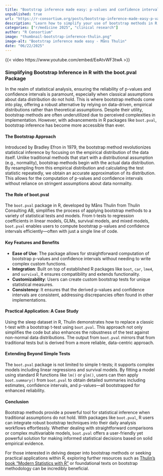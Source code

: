 ```yaml
--- 
title: "Bootstrap inference made easy: p-values and confidence intervals in one line of code" 
unpublished: true 
url: "https://r-consortium.org/posts/bootstrap-inference-made-easy-p-values-and-confidence-intervals-in-one-line-of-code/"
description: "Learn how to simplify your use of bootstrap methods in R with the boot.pval package for more reliable statistical inference." 
categories: ["r/medicine 2025", "clinical research"]
author: "R Consortium" 
image: "thumbnail-bootstrap-inference-thulin.png" 
image-alt: "Bootstrap inference made easy - Måns Thulin" 
date: "06/22/2025" 
---
```


{{< video https://www.youtube.com/embed/EeAtvWF3twA >}}

### Simplifying Bootstrap Inference in R with the boot.pval Package

In the realm of statistical analysis, ensuring the reliability of p-values and confidence intervals is paramount, especially when classical assumptions about data distribution do not hold. This is where bootstrap methods come into play, offering a robust alternative by relying on data-driven, empirical distributions rather than theoretical assumptions. Despite their utility, bootstrap methods are often underutilized due to perceived complexities in implementation. However, with advancements in R packages like `boot.pval`, bootstrap inference has become more accessible than ever.

#### The Bootstrap Approach

Introduced by Bradley Efron in 1979, the bootstrap method revolutionizes statistical inference by focusing on the empirical distribution of the data itself. Unlike traditional methods that start with a distributional assumption (e.g., normality), bootstrap methods begin with the actual data distribution. By resampling from this empirical distribution and calculating the test statistic repeatedly, we obtain an accurate approximation of its distribution. This allows for the computation of p-values and confidence intervals without reliance on stringent assumptions about data normality.

#### The Role of boot.pval

The `boot.pval` package in R, developed by Måns Thulin from Thulin Consulting AB, simplifies the process of applying bootstrap methods to a variety of statistical tests and models. From t-tests to regression coefficients in linear models, GLMs, survival models, and mixed models, `boot.pval` enables users to compute bootstrap p-values and confidence intervals efficiently—often with just a single line of code.

#### Key Features and Benefits

- **Ease of Use**: The package allows for straightforward computation of bootstrap p-values and confidence intervals without needing to write complex custom functions.
- **Integration**: Built on top of established R packages like `boot`, `car`, `lme4`, and `survival`, it ensures compatibility and extends functionality.
- **Customizability**: Users can create custom bootstrap tests for unique statistical measures.
- **Consistency**: It ensures that the derived p-values and confidence intervals are consistent, addressing discrepancies often found in other implementations.

#### Practical Application: A Case Study

Using the sleep dataset in R, Thulin demonstrates how to replace a classic t-test with a bootstrap t-test using `boot.pval`. This approach not only simplifies the code but also enhances the robustness of the test against non-normal data distributions. The output from `boot.pval` mirrors that from traditional tests but is derived from a more reliable, data-centric approach.

#### Extending Beyond Simple Tests

The `boot.pval` package is not limited to simple t-tests; it supports complex models including linear regressions and survival models. By fitting a model using standard R functions like `lm()` or `glm()`, users can then apply `boot.summary()` from `boot.pval` to obtain detailed summaries including estimates, confidence intervals, and p-values—all bootstrapped for enhanced reliability.

#### Conclusion

Bootstrap methods provide a powerful tool for statistical inference when traditional assumptions do not hold. With packages like `boot.pval`, R users can integrate robust bootstrap techniques into their daily analysis workflows effortlessly. Whether dealing with straightforward comparisons or complex multivariable models, `boot.pval` offers a user-friendly yet powerful solution for making informed statistical decisions based on solid empirical evidence.

For those interested in delving deeper into bootstrap methods or seeking practical applications within R, exploring further resources such as [Thulin's book "Modern Statistics with R"](https://www.modernstatisticswithr.com/) or foundational texts on bootstrap methodology can be incredibly beneficial.
